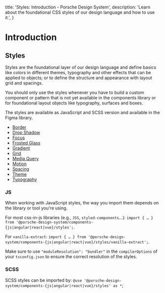   title: 'Styles: Introduction - Porsche Design System',
  description: 'Learn about the foundational CSS styles of our design language and how to use it.',
}

# Introduction

<TableOfContents headings={[]} />

## Styles

Styles are the foundational layer of our design language and define basics like colors in different themes, typography
and other effects that can be applied to objects; or to define the structure and appearance with layout grid and
spacings.

You should only use the styles whenever you have to build a custom component or pattern that is not yet available in the
components library or for foundational layout objects like typography, surfaces and boxes.

The styles are available as JavaScript and SCSS version and available in the Figma library.

- [Border](/styles/border/)
- [Drop Shadow](/styles/drop-shadow/)
- [Focus](/styles/focus/)
- [Frosted Glass](styles/frosted-glass/)
- [Gradient](/styles/gradient/)
- [Grid](/styles/grid/)
- [Media Query](/styles/media-query/)
- [Motion](/styles/motion/)
- [Spacing](/styles/spacing/)
- [Theme](/styles/theme/)
- [Typography](/styles/typography/)

### JS

When working with JavaScript styles, the way you import them depends on the library or tool you're using.

For most css-in-js libraries (e.g., `JSS`, `styled-components`...):
`import { … } from '@porsche-design-system/components-{js|angular|react|vue}/styles';`.

For `vanilla-extract`:
`import { … } from '@porsche-design-system/components-{js|angular|react|vue}/styles/vanilla-extract';`.

Make sure to use `"moduleResolution": "bundler"` in the `compilerOptions` of your `tsconfig.json` to ensure the correct
resolution of the styles.

### SCSS

SCSS styles can be imported by: `@use '@porsche-design-system/components-{js|angular|react|vue}/styles' as *`;
